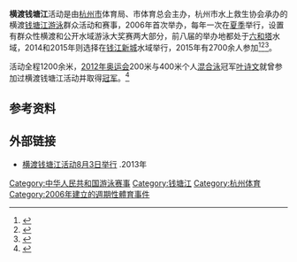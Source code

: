 '''横渡钱塘江'''活动是由[[杭州市|杭州市]]体育局、市体育总会主办，杭州市水上救生协会承办的横渡[[钱塘江|钱塘江]][[游泳|游泳]]群众活动和赛事，2006年首次举办，每年一次在[[夏季|夏季]]举行，设置有群众性横渡和公开水域游泳大奖赛两大部分，前八届的举办地都处于[[六和塔|六和塔]]水域，2014和2015年则选择在[[钱江新城|钱江新城]]水域举行，2015年有2700余人参加<ref >{{cite web |url=http://hznews.hangzhou.com.cn/wenti/content/2014-07/26/content_5376952.htm |language= |title=8月9日 一起横渡钱塘江去吧 |publisher=杭州网 |date=2014-07-26 |accessdate= |archive-date=2019-05-02 |archive-url=https://web.archive.org/web/20190502043716/http://hznews.hangzhou.com.cn/wenti/content/2014-07/26/content_5376952.htm |dead-url=no }}</ref><ref >{{cite web |url=http://zjtyol.zjol.com.cn/system/2014/07/04/020121815.shtml |language= |title=五水共治·成果共享2014横渡钱塘江 |publisher=浙江在线新闻网站 |date=2014年7月4日 |accessdate= |archive-date=2019年3月5日 |archive-url=https://web.archive.org/web/20190305042054/http://zjtyol.zjol.com.cn/system/2014/07/04/020121815.shtml |dead-url=no }}</ref><ref >{{cite web |url=http://news.163.com/15/0804/20/B06VG6RS00014SEH.html |language= |title=台风暂不影响比赛 9日横渡钱塘江活动2700余人参加 |publisher=浙江在线 |date=2015-08-04 |accessdate= |archive-url=https://web.archive.org/web/20190502051854/http://news.163.com/15/0804/20/B06VG6RS00014SEH.html |archive-date=2019-05-02 |dead-url=yes }}</ref>。

活动全程1200余米，[[2012年奥运会|2012年奥运会]]200米与400米个人[[混合泳|混合泳]]冠军[[叶诗文|叶诗文]]就曾参加过横渡钱塘江活动并取得[[冠军|冠军]]。<ref >{{cite web |url=http://hznews.hangzhou.com.cn/chengshi/content/2013-07/19/content_4815044.htm |language= |title=横渡钱塘江活动8月3日举行 |publisher=杭州网 |date=2013-07-19 |accessdate= |archive-date=2018-09-29 |archive-url=https://web.archive.org/web/20180929215415/http://hznews.hangzhou.com.cn/chengshi/content/2013-07/19/content_4815044.htm |dead-url=no }}</ref>

== 参考资料 ==
{{reflist}}

== 外部链接 ==
*[http://hznews.hangzhou.com.cn/chengshi/content/2013-07/19/content_4815044.htm 横渡钱塘江活动8月3日举行] {{Wayback|url=http://hznews.hangzhou.com.cn/chengshi/content/2013-07/19/content_4815044.htm |date=20180929215415 }}.2013年

{{DEFAULTSORT:H}}
[[Category:中华人民共和国游泳赛事|Category:中华人民共和国游泳赛事]]
[[Category:钱塘江|Category:钱塘江]]
[[Category:杭州体育|Category:杭州体育]]
[[Category:2006年建立的週期性體育事件|Category:2006年建立的週期性體育事件]]